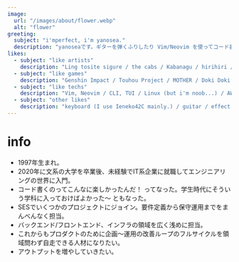 ```yaml
---
image:
  url: "/images/about/flower.webp"
  alt: "flower"
greeting:
  subject: "i'mperfect, i'm yanosea."
  description: "yanoseaです。ギターを弾くふりしたり Vim/Neovim を使ってコード書くふりしたりしています。"
likes:
  - subject: "like artists"
    description: "Ling tosite sigure / the cabs / Kabanagu / hirihiri / liibesh ramko / 窓辺リカ / Snails House / etc..."
  - subject: "like games"
    description: "Genshin Impact / Touhou Project / MOTHER / Doki Doki Leterature Club / etc..."
  - subject: "like techs"
    description: "Vim, Neovim / CLI, TUI / Linux (but i'm noob...) / AWS / CI/CD / C#, VB.NET / Java / Shell / JavaScript, TypeScript / Golang / SKK / etc..."
  - subject: "other likes"
    description: "keyboard (I use Ieneko42C mainly.) / guitar / effect pedal / Chip Tune / JOJO / Omocoro / Napolimen / k4sen / etc..."
---
```


<h1 class="font-bold text-2xl">info</h1>

- 1997年生まれ。
- 2020年に文系の大学を卒業後、未経験でIT系企業に就職してエンジニアリングの世界に入門。
- コード書くのってこんなに楽しかったんだ！ ってなった。学生時代にそういう学科に入っておけばよかった～ ともなった。
- SESでいくつかのプロジェクトにジョイン。要件定義から保守運用までをまんべんなく担当。
- バックエンド/フロントエンド、インフラの領域を広く浅めに担当。
- これからもプロダクトのために企画～運用の改善ループのフルサイクルを領域問わず自走できる人材になりたい。
- アウトプットを増やしていきたい。
